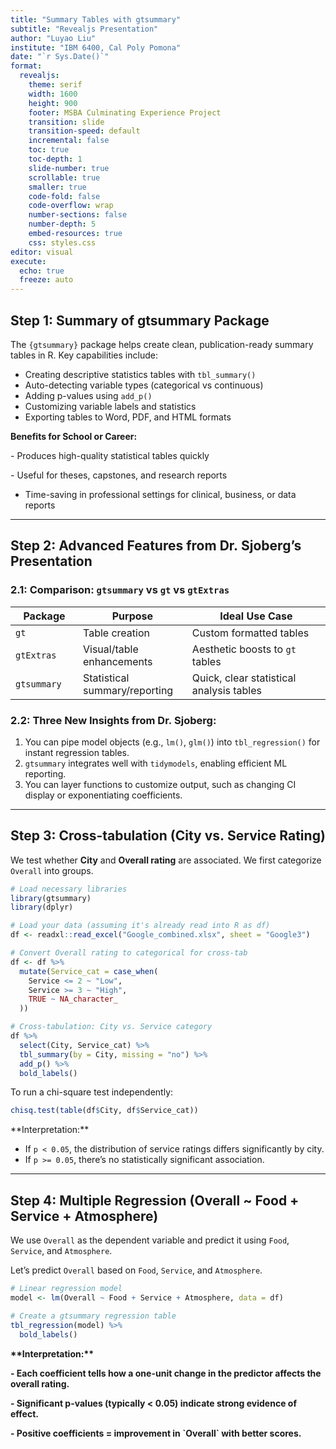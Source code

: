 ```yaml
---
title: "Summary Tables with gtsummary"
subtitle: "Revealjs Presentation"
author: "Luyao Liu"
institute: "IBM 6400, Cal Poly Pomona"
date: "`r Sys.Date()`"
format: 
  revealjs:
    theme: serif
    width: 1600
    height: 900
    footer: MSBA Culminating Experience Project
    transition: slide
    transition-speed: default
    incremental: false
    toc: true
    toc-depth: 1
    slide-number: true
    scrollable: true
    smaller: true
    code-fold: false
    code-overflow: wrap
    number-sections: false
    number-depth: 5
    embed-resources: true
    css: styles.css
editor: visual
execute: 
  echo: true
  freeze: auto
---
```


## Step 1: Summary of gtsummary Package

The `{gtsummary}` package helps create clean, publication-ready summary tables in R. Key capabilities include:

-   Creating descriptive statistics tables with `tbl_summary()`
-   Auto-detecting variable types (categorical vs continuous)
-   Adding p-values using `add_p()`
-   Customizing variable labels and statistics
-   Exporting tables to Word, PDF, and HTML formats

**Benefits for School or Career:**

\- Produces high-quality statistical tables quickly

\- Useful for theses, capstones, and research reports

 - Time-saving in professional settings for clinical, business, or data reports

------------------------------------------------------------------------

## Step 2: Advanced Features from Dr. Sjoberg’s Presentation

### 2.1: Comparison: `gtsummary` vs `gt` vs `gtExtras`

| Package | Purpose | Ideal Use Case |
|----------------|-------------------------|--------------------------------|
| `gt` | Table creation | Custom formatted tables |
| `gtExtras` | Visual/table enhancements | Aesthetic boosts to `gt` tables |
| `gtsummary` | Statistical summary/reporting | Quick, clear statistical analysis tables |

### 2.2: Three New Insights from Dr. Sjoberg:

1.  You can pipe model objects (e.g., `lm()`, `glm()`) into `tbl_regression()` for instant regression tables.
2.  `gtsummary` integrates well with `tidymodels`, enabling efficient ML reporting.
3.  You can layer functions to customize output, such as changing CI display or exponentiating coefficients.

------------------------------------------------------------------------

## Step 3: Cross-tabulation (City vs. Service Rating)

We test whether **City** and **Overall rating** are associated. We first categorize `Overall` into groups.

```r
# Load necessary libraries
library(gtsummary)
library(dplyr)

# Load your data (assuming it's already read into R as df)
df <- readxl::read_excel("Google_combined.xlsx", sheet = "Google3")

# Convert Overall rating to categorical for cross-tab
df <- df %>%
  mutate(Service_cat = case_when(
    Service <= 2 ~ "Low",
    Service >= 3 ~ "High",
    TRUE ~ NA_character_
  ))

# Cross-tabulation: City vs. Service category
df %>%
  select(City, Service_cat) %>%
  tbl_summary(by = City, missing = "no") %>%
  add_p() %>%
  bold_labels()
```

To run a chi-square test independently:

```r
chisq.test(table(df$City, df$Service_cat))
```

\*\*Interpretation:\*\*

-   If `p < 0.05`, the distribution of service ratings differs significantly by city.
-   If `p >= 0.05`, there’s no statistically significant association.

---

## Step 4: Multiple Regression (Overall \~ Food + Service + Atmosphere)

We use `Overall` as the dependent variable and predict it using `Food`, `Service`, and `Atmosphere`.

Let’s predict `Overall` based on `Food`, `Service`, and `Atmosphere`.

``` r
# Linear regression model
model <- lm(Overall ~ Food + Service + Atmosphere, data = df)

# Create a gtsummary regression table
tbl_regression(model) %>%
  bold_labels()
```

**\*\*Interpretation:\*\***

**- Each coefficient tells how a one-unit change in the predictor affects the overall rating.**

**- Significant p-values (typically \< 0.05) indicate strong evidence of effect.**

**- Positive coefficients = improvement in \`Overall\` with better scores.**
